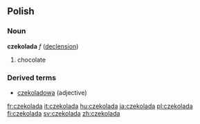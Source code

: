 ==Polish==
===Noun===
'''czekolada''' ''f'' ([[Wiktionary Appendix:Polish hard feminine noun declension|declension]])
# chocolate

===Derived terms===
* [[czekoladowa]] (adjective)

[[fr:czekolada]]
[[it:czekolada]]
[[hu:czekolada]]
[[ja:czekolada]]
[[pl:czekolada]]
[[fi:czekolada]]
[[sv:czekolada]]
[[zh:czekolada]]